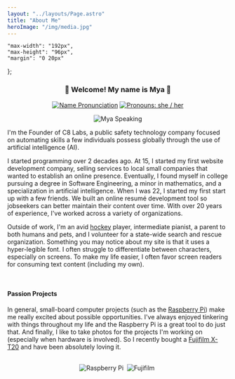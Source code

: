 ```yaml
---
layout: "../layouts/Page.astro"
title: "About Me"
heroImage: "/img/media.jpg"
---
```


    "max-width": "192px",
    "max-height": "96px",
    "margin": "0 20px"
};

<div align="center">

### 👋 Welcome! My name is Mya 👋

[![Name Pronunciation][]](https://www.google.com/search?q=pronunciation+maya)
[![Pronouns: she / her][]](https://pronoun.is/she)

[Name Pronunciation]: https://img.shields.io/badge/Pronunciation%20%F0%9F%94%88-mai·uh-pink?style=for-the-badge&labelColor=silver
[Pronouns: she / her]: https://img.shields.io/badge/Pronouns-she%2Fher-pink?style=for-the-badge&labelColor=silver

![Mya Speaking](/img/media.jpg)

</div>

I'm the Founder of C8 Labs, a public safety technology company focused on automating skills a few individuals possess
globally through the use of artificial intelligence (AI).

I started programming over 2 decades ago. At 15, I started my first website development company, selling services to
local small companies that wanted to establish an online presence. Eventually, I found myself in college pursuing a
degree in Software Engineering, a minor in mathematics, and a specialization in artificial intelligence. When I was 22,
I started my first start up with a few friends. We built an online resumé development tool so jobseekers can better
maintain their content over time. With over 20 years of experience, I've worked across a variety of organizations.

Outside of work, I'm an avid [hockey][] player, intermediate pianist, a parent to both humans and pets, and I volunteer
for a state-wide search and rescue organization. Something you may notice about my site is that it uses a hyper-legible
font. I often struggle to differentiate between characters, especially on screens. To make my life easier, I often favor
screen readers for consuming text content (including my own).

[hockey]: /hockey

<br/>

#### Passion Projects

[Raspberry Pi]: https://raspberrypi.com
[Fujifilm X-T20]: https://a.co/d/10mKXwR

In general, small-board computer projects (such as the [Raspberry Pi][]) make me really excited about possible
opportunities. I've always enjoyed tinkering with things throughout my life and the Raspberry Pi is a great tool to do
just that. And finally, I like to take photos for the projects I'm working on (especially when hardware is involved). So
I recently bought a [Fujifilm X-T20][] and have been absolutely loving it.

<br/>
<div align="center">
<img style={dimensions} alt="Raspberry Pi" title="Raspberry Pi" src="https://cdn.jsdelivr.net/gh/devicons/devicon@latest/icons/raspberrypi/raspberrypi-original.svg" />&nbsp;
<img style={dimensions} alt="Fujifilm" title="Fujifilm" src="https://simpleicons.org/icons/fujifilm.svg" />&nbsp;
</div>
<br/>
<br/>
